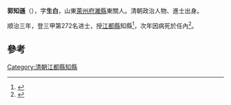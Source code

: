 '''郭知遜'''（{{bd|1600年||1648年}}），字'''生白'''，山東[[萊州府|萊州府]][[濰縣|濰縣]]東關人。清朝政治人物、進士出身。

顺治三年，登三甲第272名进士，授[[江都縣|江都縣]]知縣<ref>{{cite book|author1=王功仁主编|title=山东省科考名录汇编·清代 下|date=2005年11月|publisher=北京：华文出版社|isbn=7-5075-1575-3|pages=786|accessdate=2016-05-10}}</ref>，次年因病死於任內<ref>{{cite book|editor=李进莉，潘荣胜|title=清代山东进士|date=2009年11月|publisher=济南：齐鲁书社|isbn=978-7-5333-2306-6|pages=393|accessdate=2016-05-10}}</ref>。

==參考==
{{reflist}}
{{清朝人物小作品}}
{{順治三年丙戌科殿試金榜}}
[[Category:清朝江都縣知縣|Category:清朝江都縣知縣]]